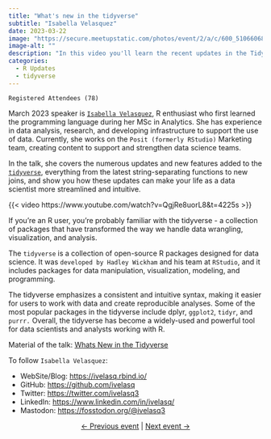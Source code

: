 ```yaml
---
title: "What's new in the tidyverse"
subtitle: "Isabella Velasquez"
date: 2023-03-22
image: "https://secure.meetupstatic.com/photos/event/2/a/c/600_510660684.webp?w=750"
image-alt: ""
description: "In this video you'll learn the recent updates in the TidyVerse ecosystem"
categories:
  - R Updates
  - tidyverse
---
```


`Registered Attendees (78)`

March 2023 speaker is [`Isabella Velasquez`](https://github.com/ivelasq), R enthusiast who first learned the programming language during her MSc in Analytics. She has experience in data analysis, research, and developing infrastructure to support the use of data. Currently, she works on the `Posit (formerly RStudio)` Marketing team, creating content to support and strengthen data science teams.

In the talk, she covers the numerous updates and new features added to the [`tidyverse`](https://www.tidyverse.org/blog/), everything from the latest string-separating functions to new joins, and show you how these updates can make your life as a data scientist more streamlined and intuitive.

{{< video https://www.youtube.com/watch?v=QgjRe8uorL8&t=4225s >}}

If you're an R user, you're probably familiar with the tidyverse - a collection of packages that have transformed the way we handle data wrangling, visualization, and analysis.

The `tidyverse` is a collection of open-source R packages designed for data science. It was `developed by Hadley Wickham` and his team at `RStudio`, and it includes packages for data manipulation, visualization, modeling, and programming.

The tidyverse emphasizes a consistent and intuitive syntax, making it easier for users to work with data and create reproducible analyses. Some of the most popular packages in the tidyverse include dplyr, `ggplot2`, `tidyr`, and `purrr.` Overall, the tidyverse has become a widely-used and powerful tool for data scientists and analysts working with R.

Material of the talk: [Whats New in the Tidyverse](https://ivelasq.github.io/2023-03-22_whats-new-in-the-tidyverse/)

To follow `Isabella Velasquez`:

-   WebSite/Blog: <https://ivelasq.rbind.io/>
-   GitHub: <https://github.com/ivelasq>
-   Twitter: <https://twitter.com/ivelasq3>
-   LinkedIn: <https://www.linkedin.com/in/ivelasq/>
-   Mastodon: [https://fosstodon.org/\@ivelasq3](https://fosstodon.org/@ivelasq3){.uri}

<center>[← Previous event](/talks/2023/meetup/02132023/index.qmd) | [Next event →](/talks/2023/meetup/04222023/index.qmd)</center>
